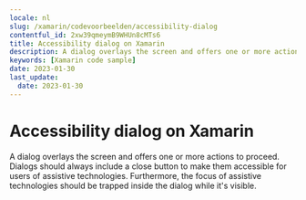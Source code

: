 ```yaml
---
locale: nl
slug: /xamarin/codevoorbeelden/accessibility-dialog
contentful_id: 2xw39qmeymB9WHUn8cMTs6
title: Accessibility dialog on Xamarin
description: A dialog overlays the screen and offers one or more actions to proceed.
keywords: [Xamarin code sample]
date: 2023-01-30
last_update:
  date: 2023-01-30
---
```


# Accessibility dialog on Xamarin

A dialog overlays the screen and offers one or more actions to proceed. Dialogs should always include a close button to make them accessible for users of assistive technologies. Furthermore, the focus of assistive technologies should be trapped inside the dialog while it's visible.

<CodeSample id="accessibility-dialog" locale="nl" platform="xamarin"/>
